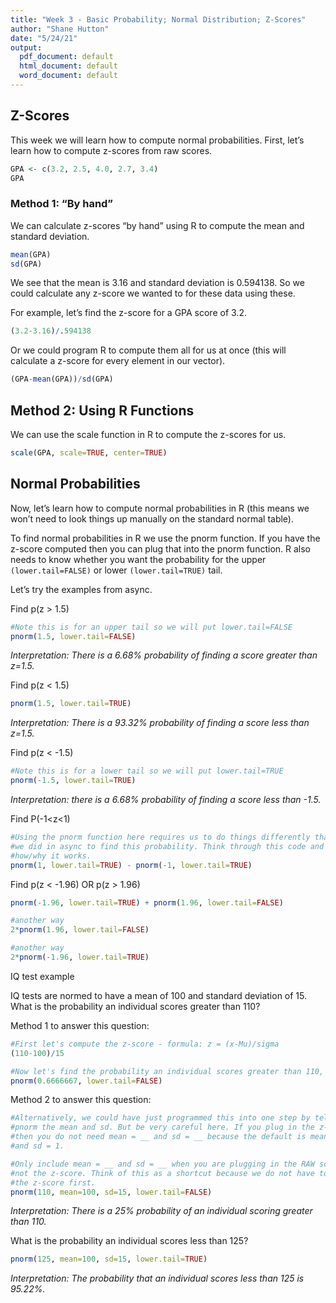 ---
title: "Week 3 - Basic Probability; Normal Distribution; Z-Scores"
author: "Shane Hutton"
date: "5/24/21"
output:
  pdf_document: default
  html_document: default
  word_document: default
---

## Z-Scores

This week we will learn how to compute normal probabilities. First, let's learn how to compute z-scores from raw scores.
```{r}
GPA <- c(3.2, 2.5, 4.0, 2.7, 3.4)
GPA
```

### Method 1: "By hand"
We can calculate z-scores "by hand" using R to compute the mean and standard deviation.
```{r}
mean(GPA)
sd(GPA)
```
We see that the mean is 3.16 and standard deviation is 0.594138. So we could calculate any z-score we wanted to for these data using these. 

For example, let's find the z-score for a GPA score of 3.2.
```{r}
(3.2-3.16)/.594138
```

Or we could program R to compute them all for us at once (this will calculate a z-score for every element in our vector). 
```{r}
(GPA-mean(GPA))/sd(GPA)
```

## Method 2: Using R Functions
We can use the scale function in R to compute the z-scores for us. 
```{r}
scale(GPA, scale=TRUE, center=TRUE)
```

## Normal Probabilities

Now, let's learn how to compute normal probabilities in R (this means we won't need to look things up manually on the standard normal table).

To find normal probabilities in R we use the pnorm function. If you have the z-score computed then you can plug that into the pnorm function. R also needs to know whether you want the probability for the upper `(lower.tail=FALSE)` or lower `(lower.tail=TRUE)` tail.

Let's try the examples from async.

Find p(z > 1.5)
```{r}
#Note this is for an upper tail so we will put lower.tail=FALSE
pnorm(1.5, lower.tail=FALSE)
```
*Interpretation: There is a 6.68% probability of finding a score greater than z=1.5.*

Find p(z < 1.5)
```{r}
pnorm(1.5, lower.tail=TRUE)
```
*Interpretation: There is a 93.32% probability of finding a score less than z=1.5.*

Find p(z < -1.5)
```{r}
#Note this is for a lower tail so we will put lower.tail=TRUE
pnorm(-1.5, lower.tail=TRUE)
```
*Interpretation: there is a 6.68% probability of finding a score less than -1.5.*

Find P(-1<z<1)
```{r}
#Using the pnorm function here requires us to do things differently than 
#we did in async to find this probability. Think through this code and 
#how/why it works.
pnorm(1, lower.tail=TRUE) - pnorm(-1, lower.tail=TRUE)
```

Find p(z < -1.96) OR p(z > 1.96)
```{r}
pnorm(-1.96, lower.tail=TRUE) + pnorm(1.96, lower.tail=FALSE)

#another way
2*pnorm(1.96, lower.tail=FALSE)

#another way
2*pnorm(-1.96, lower.tail=TRUE)
```

IQ test example

IQ tests are normed to have a mean of 100 and standard deviation of 15. What is the probability an individual scores greater than 110?

Method 1 to answer this question:
```{r}
#First let's compute the z-score - formula: z = (x-Mu)/sigma
(110-100)/15

#Now let's find the probability an individual scores greater than 110, p(z>.667)
pnorm(0.6666667, lower.tail=FALSE)
```

Method 2 to answer this question:
```{r}
#Alternatively, we could have just programmed this into one step by telling 
#pnorm the mean and sd. But be very careful here. If you plug in the z-score 
#then you do not need mean = __ and sd = __ because the default is mean = 0 
#and sd = 1.

#Only include mean = __ and sd = __ when you are plugging in the RAW score and 
#not the z-score. Think of this as a shortcut because we do not have to compute 
#the z-score first.
pnorm(110, mean=100, sd=15, lower.tail=FALSE) 
```
*Interpretation: There is a 25% probability of an individual scoring greater than 110.*

What is the probability an individual scores less than 125?
```{r}
pnorm(125, mean=100, sd=15, lower.tail=TRUE)
```
*Interpretation: The probability that an individual scores less than 125 is 95.22%.*
